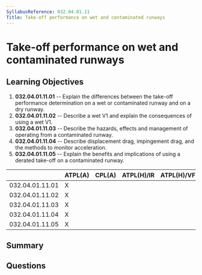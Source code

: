 ```yaml
---
SyllabusReference: 032.04.01.11
Title: Take-off performance on wet and contaminated runways
---
```


# Take-off performance on wet and contaminated runways

## Learning Objectives

1. **032.04.01.11.01** -- Explain the differences between the take-off
   performance determination on a wet or contaminated runway and on a dry
   runway.
2. **032.04.01.11.02** -- Describe a wet V1 and explain the consequences of
   using a wet V1.
3. **032.04.01.11.03** -- Describe the hazards, effects and management of
   operating from a contaminated runway.
4. **032.04.01.11.04** -- Describe displacement drag, impingement drag, and the
   methods to monitor acceleration.
5. **032.04.01.11.05** -- Explain the benefits and implications of using a
   derated take-off on a contaminated runway.

|                 | ATPL(A) | CPL(A) | ATPL(H)/IR | ATPL(H)/VFR | CPL(H) | IR  | CBIR(A) |
| --------------- | ------- | ------ | ---------- | ----------- | ------ | --- | ------- |
| 032.04.01.11.01 | X       |        |            |             |        |     |         |
| 032.04.01.11.02 | X       |        |            |             |        |     |         |
| 032.04.01.11.03 | X       |        |            |             |        |     |         |
| 032.04.01.11.04 | X       |        |            |             |        |     |         |
| 032.04.01.11.05 | X       |        |            |             |        |     |         |

## Summary

## Questions
